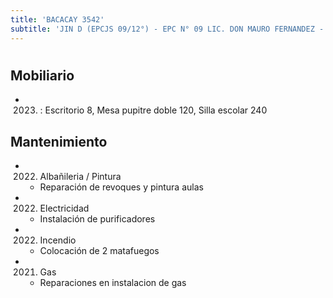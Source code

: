 ```yaml
---
title: 'BACACAY 3542'
subtitle: 'JIN D (EPCJS 09/12°) - EPC N° 09 LIC. DON MAURO FERNANDEZ - CENS N° 85'
---
```


#


## Mobiliario

*  (2023) : Escritorio 8, Mesa pupitre doble 120, Silla escolar 240 





## Mantenimiento

*  (2022) Albañileria / Pintura 
    + Reparación de revoques y pintura aulas

*  (2022) Electricidad 
    + Instalación de purificadores

*  (2022) Incendio 
    + Colocación de 2  matafuegos

*  (2021) Gas 
    + Reparaciones en instalacion de gas



